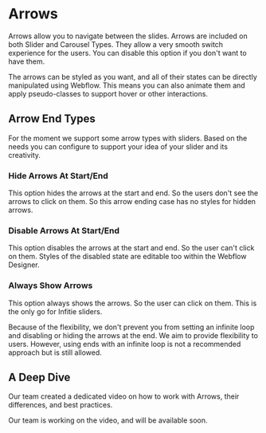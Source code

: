 
# Arrows
Arrows allow you to navigate between the slides. Arrows are included on both Slider and Carousel Types. They allow a very smooth switch experience for the users. You can disable this option if you don't want to have them.

The arrows can be styled as you want, and all of their states can be directly manipulated using Webflow. This means you can also animate them and apply pseudo-classes to support hover or other interactions.

## Arrow End Types
For the moment we support some arrow types with sliders. Based on the needs you can configure to support your idea of your slider and its creativity.

### Hide Arrows At Start/End
This option hides the arrows at the start and end. So the users don't see the arrows to click on them. So this arrow ending case has no styles for hidden arrows.

### Disable Arrows At Start/End
This option disables the arrows at the start and end. So the user can't click on them. Styles of the disabled state are editable too within the Webflow Designer.

### Always Show Arrows
This option always shows the arrows. So the user can click on them. This is the only go for Infitie sliders.

<Callout>
    Because of the flexibility, we don't prevent you from setting an infinite loop and disabling or hiding the arrows at the end. We aim to provide flexibility to users. However, using ends with an infinite loop is not a recommended approach but is still allowed.
</Callout>

## A Deep Dive
Our team created a dedicated video on how to work with Arrows, their differences, and best practices.

<YouTubeEmbed url="https://www.youtube.com/embed/sWRUzxINCoA?si=h-Cr9oGrFP317PQH" title="" />

<Callout type='info'>
    Our team is working on the video, and will be available soon.
</Callout>